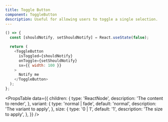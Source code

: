 ```yaml
---
title: Toggle Button
component: ToggleButton
description: Useful for allowing users to toggle a single selection.
---
```


```js live removeFragment
() => {
  const [shouldNotify, setShouldNotify] = React.useState(false);

  return (
    <ToggleButton
      isToggled={shouldNotify}
      onToggle={setShouldNotify}
      sx={{ width: 100 }}
    >
      Notify me
    </ToggleButton>
  );
};
```

<PropsTable
  data={{
    children: {
      type: 'ReactNode',
      description: 'The content to render',
    },
    variant: {
      type: 'normal | fade',
      default: 'normal',
      description: 'The variant to apply',
    },
    size: {
      type: '0 | 1',
      default: '1',
      description: 'The size to apply',
    },
  }}
/>
